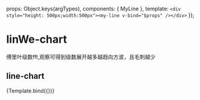 

<Meta title="D3/line" component={MyLine} argTypes={{}} />

  props: Object.keys(argTypes),
  components: { MyLine },
  template: `<div style="height: 500px;width:500px"><my-line v-bind="$props" /></div>`
});

# linWe-chart
傅里叶级数fft,观察可得到级数展开越多越趋向方波，且毛刺越少
## line-chart
<Canvas>
  <Story
    name="默认"
    args={{
      n: 1,
    }}
  >
    {Template.bind({})}
  </Story>
</Canvas>

<ArgsTable story="默认" />
